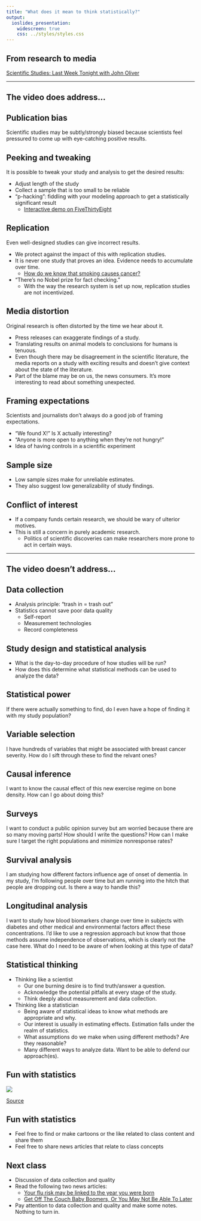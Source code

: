 ```yaml
---
title: "What does it mean to think statistically?"
output:
  ioslides_presentation:
    widescreen: true
    css: ../styles/styles.css
---
```


## From research to media

[Scientific Studies: Last Week Tonight with John Oliver](https://www.youtube.com/watch?v=0Rnq1NpHdmw)

----

<h2 class="divider">The video does address...</h2>

## Publication bias

Scientific studies may be subtly/strongly biased because scientists feel pressured to come up with eye-catching positive results.

## Peeking and tweaking

It is possible to tweak your study and analysis to get the desired results:

- Adjust length of the study
- Collect a sample that is too small to be reliable
- "p-hacking": fiddling with your modeling approach to get a statistically significant result
    - [Interactive demo on FiveThirtyEight](https://fivethirtyeight.com/features/science-isnt-broken/)

## Replication

Even well-designed studies can give incorrect results.

- We protect against the impact of this with replication studies.
- It is never one study that proves an idea. Evidence needs to accumulate over time.
    - [How do we know that smoking causes cancer?](http://www.cancer.org/latest-news/the-study-that-helped-spur-the-us-stop-smoking-movement.html)
- "There's no Nobel prize for fact checking."
    - With the way the research system is set up now, replication studies are not incentivized.

## Media distortion

Original research is often distorted by the time we hear about it.

- Press releases can exaggerate findings of a study.
- Translating results on animal models to conclusions for humans is tenuous.
- Even though there may be disagreement in the scientific literature, the media reports on a study with exciting results and doesn't give context about the state of the literature.
- Part of the blame may be on us, the news consumers. It's more interesting to read about something unexpected.

## Framing expectations

Scientists and journalists don't always do a good job of framing expectations.

- "We found X!" Is X actually interesting?
- "Anyone is more open to anything when they're not hungry!"
- Idea of having controls in a scientific experiment

## Sample size

- Low sample sizes make for unreliable estimates.
- They also suggest low generalizability of study findings.

## Conflict of interest

- If a company funds certain research, we should be wary of ulterior motives.
- This is still a concern in purely academic research.
    - Politics of scientific discoveries can make researchers more prone to act in certain ways.

----

<h2 class="divider">The video doesn't address...</h2>

## Data collection

- Analysis principle: "trash in = trash out"
- Statistics cannot save poor data quality
    - Self-report
    - Measurement technologies
    - Record completeness

## Study design and statistical analysis

- What is the day-to-day procedure of how studies will be run?
- How does this determine what statistical methods can be used to analyze the data?

## Statistical power

If there were actually something to find, do I even have a hope of finding it with my study population?

## Variable selection

I have hundreds of variables that might be associated with breast cancer severity. How do I sift through these to find the relvant ones?

## Causal inference

I want to know the causal effect of this new exercise regime on bone density. How can I go about doing this?

## Surveys

I want to conduct a public opinion survey but am worried because there are so many moving parts! How should I write the questions? How can I make sure I target the right populations and minimize nonresponse rates?

## Survival analysis

I am studying how different factors influence age of onset of dementia. In my study, I'm following people over time but am running into the hitch that people are dropping out. Is there a way to handle this?

## Longitudinal analysis

I want to study how blood biomarkers change over time in subjects with diabetes and other medical and environmental factors affect these concentrations. I'd like to use a regression approach but know that those methods assume independence of observations, which is clearly not the case here. What do I need to be aware of when looking at this type of data?

## Statistical thinking

- Thinking like a scientist
    - Our one burning desire is to find truth/answer a question.
    - Acknowledge the potential pitfalls at every stage of the study.
    - Think deeply about measurement and data collection.
- Thinking like a statistician
    - Being aware of statistical ideas to know what methods are appropriate and why.
    - Our interest is usually in estimating effects. Estimation falls under the realm of statistics.
    - What assumptions do we make when using different methods? Are they reasonable?
    - Many different ways to analyze data. Want to be able to defend our approach(es).

## Fun with statistics

<div align="center">
![](images/conditional-risk.png)
</div>

[Source](http://www.stat.tamu.edu/~richard/assets/images/conditional-risk-543x460-1.png)

## Fun with statistics

- Feel free to find or make cartoons or the like related to class content and share them
- Feel free to share news articles that relate to class concepts

## Next class

- Discussion of data collection and quality
- Read the following two news articles:
    - [Your flu risk may be linked to the year you were born](http://www.cnn.com/2016/11/10/health/flu-risk-birth-year/)
    - [Get Off The Couch Baby Boomers, Or You May Not Be Able To Later](http://www.npr.org/sections/health-shots/2017/09/04/547580952/get-off-the-couch-baby-boomers-or-you-may-not-be-able-to-later)
- Pay attention to data collection and quality and make some notes. Nothing to turn in.
